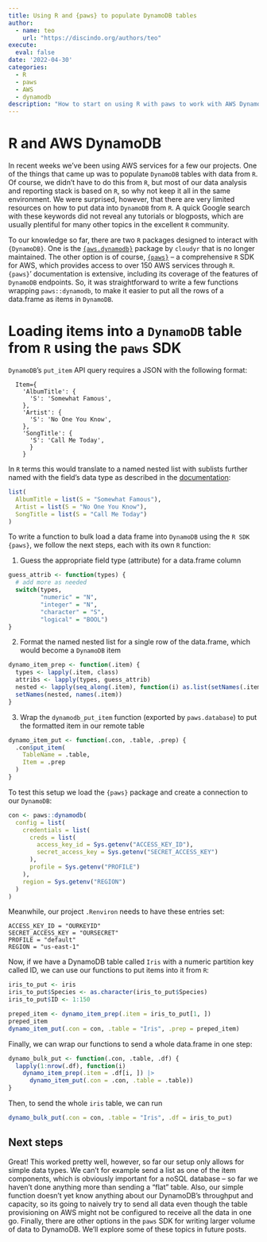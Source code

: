 ```yaml
---
title: Using R and {paws} to populate DynamoDB tables
author: 
  - name: teo
    url: "https://discindo.org/authors/teo"
execute:
  eval: false
date: '2022-04-30'
categories:
  - R
  - paws
  - AWS
  - dynamodb
description: "How to start on using R with paws to work with AWS DynamoDB."
---
```



# R and AWS DynamoDB

In recent weeks we've been using AWS services for a few our projects. One of the things
that came up was to populate `DynamoDB` tables with data from `R`. Of course, we
didn't have to do this from `R`, but most of our data analysis and reporting stack
is based on `R`, so why not keep it all in the same environment. We were surprised, however,
that there are very limited resources on how to put data into `DynamoDB` from `R`. A quick
Google search with these keywords did not reveal any tutorials or blogposts, which are
usually plentiful for many other topics in the excellent `R` community. 

To our knowledge so far, there are two `R` packages designed to interact with
`{DynamoDB}`. One is the [`{aws.dynamodb}`](https://github.com/cloudyr/aws.dynamodb) 
package by `cloudyr` that is no longer maintained. The other option is of course,
[`{paws}`](https://paws-r.github.io/) -- a comprehensive `R` SDK for AWS,
which provides access to over 150 AWS services through `R`. `{paws}`' documentation is 
extensive, including its coverage of the features of `DynamoDB` endpoints. So, it was 
straightforward to write a few functions wrapping `paws::dynamodb`, to make it easier to 
put all the rows of a data.frame as items in `DynamoDB`.

# Loading items into a `DynamoDB` table from `R` using the `paws` SDK

`DynamoDB`'s `put_item` API query requires a JSON with the following format:

```
  Item={
    'AlbumTitle': {
      'S': 'Somewhat Famous',
    },
    'Artist': {
      'S': 'No One You Know',
    },
    'SongTitle': {
      'S': 'Call Me Today',
      }
    }
```

In `R` terms this would translate to a named nested list with sublists further named
with the field's data type as described in the [documentation](https://docs.aws.amazon.com/amazondynamodb/latest/developerguide/HowItWorks.NamingRulesDataTypes.html#HowItWorks.DataTypes): 

```r
list(
  AlbumTitle = list(S = "Somewhat Famous"),
  Artist = list(S = "No One You Know"),
  SongTitle = list(S = "Call Me Today")
)
```

To write a function to bulk load a data frame into `DynamoDB` using the `R SDK` `{paws}`,
we follow the next steps, each with its own `R` function:

1. Guess the appropriate field type (attribute) for a data.frame column

```r
guess_attrib <- function(types) {
  # add more as needed
  switch(types,
         "numeric" = "N",
         "integer" = "N",
         "character" = "S",
         "logical" = "BOOL")
}
```

2. Format the named nested list for a single row of the data.frame, which would become a `DynamoDB` item

```r
dynamo_item_prep <- function(.item) {
  types <- lapply(.item, class)
  attribs <- lapply(types, guess_attrib)
  nested <- lapply(seq_along(.item), function(i) as.list(setNames(.item[[i]], attribs[[i]])))
  setNames(nested, names(.item))
}
```

3. Wrap the `dynamodb_put_item` function (exported by `paws.database`) to put the formatted item in our remote table

```r
dynamo_item_put <- function(.con, .table, .prep) {
  .con$put_item(
    TableName = .table,
    Item = .prep
  )
}
```

To test this setup we load the `{paws}` package and create a connection to our `DynamoDB`:

```r
con <- paws::dynamodb(
  config = list(
    credentials = list(
      creds = list(
        access_key_id = Sys.getenv("ACCESS_KEY_ID"),
        secret_access_key = Sys.getenv("SECRET_ACCESS_KEY")
      ),
      profile = Sys.getenv("PROFILE")
    ),
    region = Sys.getenv("REGION")
  )
)
```

Meanwhile, our project `.Renviron` needs to have these entries set:

```
ACCESS_KEY_ID = "OURKEYID"
SECRET_ACCESS_KEY = "OURSECRET"
PROFILE = "default"
REGION = "us-east-1"
```

Now, if we have a DynamoDB table called `Iris` with a numeric partition key called ID,
we can use our functions to put items into it from `R`:

```r
iris_to_put <- iris
iris_to_put$Species <- as.character(iris_to_put$Species)
iris_to_put$ID <- 1:150

preped_item <- dynamo_item_prep(.item = iris_to_put[1, ])
preped_item
dynamo_item_put(.con = con, .table = "Iris", .prep = preped_item)
```

Finally, we can wrap our functions to send a whole data.frame in one step:

```r
dynamo_bulk_put <- function(.con, .table, .df) {
  lapply(1:nrow(.df), function(i)
    dynamo_item_prep(.item = .df[i, ]) |>
      dynamo_item_put(.con = .con, .table = .table))
}
```

Then, to send the whole `iris` table, we can run

```r
dynamo_bulk_put(.con = con, .table = "Iris", .df = iris_to_put)
```

## Next steps

Great! This worked pretty well, however, so far our setup only allows for simple data types.
We can't for example send a list as one of the item components, which is obviously important for a
noSQL database -- so far we haven't done anything more than sending a "flat" table. Also, our simple
function doesn't yet know anything about our DynamoDB's throughput and capacity, so its going to 
naively try to send all data even though the table provisioning on AWS might not be configured to 
receive all the data in one go. Finally, there are other options in the `paws` SDK for writing larger
volume of data to DynamoDB. We'll explore some of these topics in future posts.

